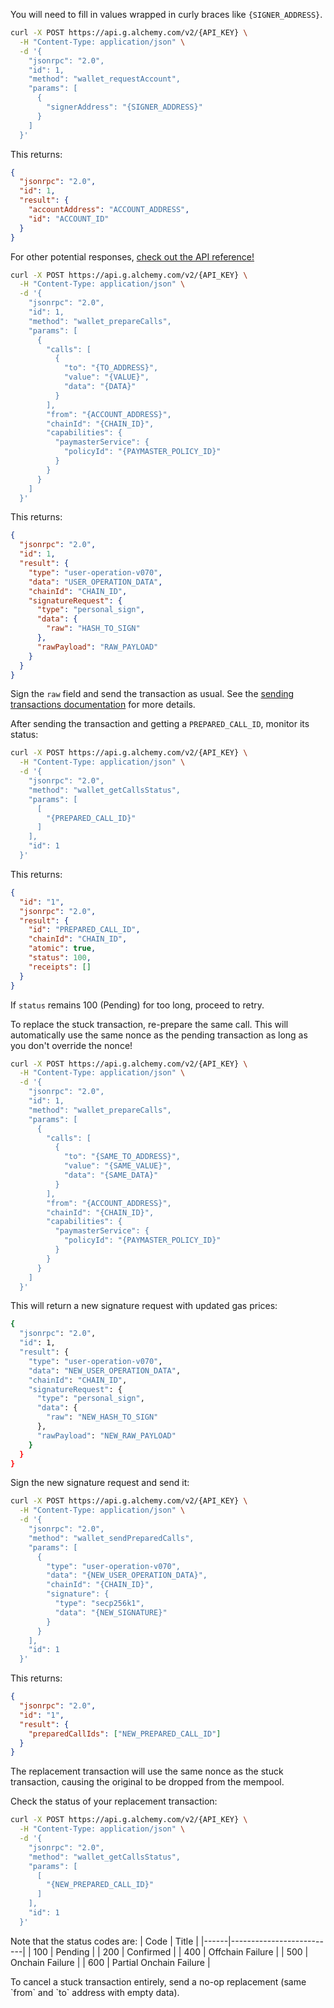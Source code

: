 You will need to fill in values wrapped in curly braces like `{SIGNER_ADDRESS}`.

<Steps>

<Step title="(If needed) Request an account">

```bash
curl -X POST https://api.g.alchemy.com/v2/{API_KEY} \
  -H "Content-Type: application/json" \
  -d '{
    "jsonrpc": "2.0",
    "id": 1,
    "method": "wallet_requestAccount",
    "params": [
      {
        "signerAddress": "{SIGNER_ADDRESS}"
      }
    ]
  }'
```

This returns:

```json
{
  "jsonrpc": "2.0",
  "id": 1,
  "result": {
    "accountAddress": "ACCOUNT_ADDRESS",
    "id": "ACCOUNT_ID"
  }
}
```

For other potential responses, [check out the API reference!](https://www.alchemy.com/docs/wallets/api-reference/smart-wallets/wallet-api-endpoints/wallet-api-endpoints/wallet-request-account)

</Step>

<Step title="Send the initial transaction">

```bash
curl -X POST https://api.g.alchemy.com/v2/{API_KEY} \
  -H "Content-Type: application/json" \
  -d '{
    "jsonrpc": "2.0",
    "id": 1,
    "method": "wallet_prepareCalls",
    "params": [
      {
        "calls": [
          {
            "to": "{TO_ADDRESS}",
            "value": "{VALUE}",
            "data": "{DATA}"
          }
        ],
        "from": "{ACCOUNT_ADDRESS}",
        "chainId": "{CHAIN_ID}",
        "capabilities": {
          "paymasterService": {
            "policyId": "{PAYMASTER_POLICY_ID}"
          }
        }
      }
    ]
  }'
```

This returns:

```json
{
  "jsonrpc": "2.0",
  "id": 1,
  "result": {
    "type": "user-operation-v070",
    "data": "USER_OPERATION_DATA",
    "chainId": "CHAIN_ID",
    "signatureRequest": {
      "type": "personal_sign",
      "data": {
        "raw": "HASH_TO_SIGN"
      },
      "rawPayload": "RAW_PAYLOAD"
    }
  }
}
```

Sign the `raw` field and send the transaction as usual. See the [sending transactions documentation](/wallets/transactions/send-transactions) for more details.

</Step>

<Step title="Check the transaction status">

After sending the transaction and getting a `PREPARED_CALL_ID`, monitor its status:

```bash
curl -X POST https://api.g.alchemy.com/v2/{API_KEY} \
  -H "Content-Type: application/json" \
  -d '{
    "jsonrpc": "2.0",
    "method": "wallet_getCallsStatus",
    "params": [
      [
        "{PREPARED_CALL_ID}"
      ]
    ],
    "id": 1
  }'
```

This returns:

```json
{
  "id": "1",
  "jsonrpc": "2.0",
  "result": {
    "id": "PREPARED_CALL_ID",
    "chainId": "CHAIN_ID",
    "atomic": true,
    "status": 100,
    "receipts": []
  }
}
```

If `status` remains 100 (Pending) for too long, proceed to retry.

</Step>

<Step title="Re-prepare the same call">

To replace the stuck transaction, re-prepare the same call. This will automatically use the same nonce as the pending transaction as long as you don't override the nonce!

```bash
curl -X POST https://api.g.alchemy.com/v2/{API_KEY} \
  -H "Content-Type: application/json" \
  -d '{
    "jsonrpc": "2.0",
    "id": 1,
    "method": "wallet_prepareCalls",
    "params": [
      {
        "calls": [
          {
            "to": "{SAME_TO_ADDRESS}",
            "value": "{SAME_VALUE}",
            "data": "{SAME_DATA}"
          }
        ],
        "from": "{ACCOUNT_ADDRESS}",
        "chainId": "{CHAIN_ID}",
        "capabilities": {
          "paymasterService": {
            "policyId": "{PAYMASTER_POLICY_ID}"
          }
        }
      }
    ]
  }'
```

This will return a new signature request with updated gas prices:

```bash
{
  "jsonrpc": "2.0",
  "id": 1,
  "result": {
    "type": "user-operation-v070",
    "data": "NEW_USER_OPERATION_DATA",
    "chainId": "CHAIN_ID",
    "signatureRequest": {
      "type": "personal_sign",
      "data": {
        "raw": "NEW_HASH_TO_SIGN"
      },
      "rawPayload": "NEW_RAW_PAYLOAD"
    }
  }
}
```

</Step>

<Step title="Sign and send the replacement transaction">

Sign the new signature request and send it:

```bash
curl -X POST https://api.g.alchemy.com/v2/{API_KEY} \
  -H "Content-Type: application/json" \
  -d '{
    "jsonrpc": "2.0",
    "method": "wallet_sendPreparedCalls",
    "params": [
      {
        "type": "user-operation-v070",
        "data": "{NEW_USER_OPERATION_DATA}",
        "chainId": "{CHAIN_ID}",
        "signature": {
          "type": "secp256k1",
          "data": "{NEW_SIGNATURE}"
        }
      }
    ],
    "id": 1
  }'
```

This returns:

```json
{
  "jsonrpc": "2.0",
  "id": "1",
  "result": {
    "preparedCallIds": ["NEW_PREPARED_CALL_ID"]
  }
}
```

The replacement transaction will use the same nonce as the stuck transaction, causing the original to be dropped from the mempool.

</Step>

<Step title="Monitor the replacement transaction">

Check the status of your replacement transaction:

```bash
curl -X POST https://api.g.alchemy.com/v2/{API_KEY} \
  -H "Content-Type: application/json" \
  -d '{
    "jsonrpc": "2.0",
    "method": "wallet_getCallsStatus",
    "params": [
      [
        "{NEW_PREPARED_CALL_ID}"
      ]
    ],
    "id": 1
  }'
```

Note that the status codes are:
| Code | Title |
|------|--------------------------|
| 100 | Pending |
| 200 | Confirmed |
| 400 | Offchain Failure |
| 500 | Onchain Failure |
| 600 | Partial Onchain Failure |

</Step>

</Steps>

<Tip>
  To cancel a stuck transaction entirely, send a no-op replacement (same `from`
  and `to` address with empty data).
</Tip>
